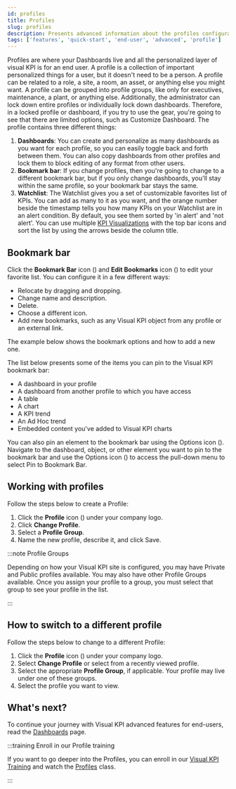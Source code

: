 ```yaml
---
id: profiles
title: Profiles
slug: profiles
description: Presents advanced information about the profiles configuration of Visual KPIs software for an end user.
tags: ['features', 'quick-start', 'end-user', 'advanced', 'profile']
---
```



Profiles are where your Dashboards live and all the personalized layer of visual KPI is for an end user. A profile is a collection of important personalized things for a user, but it doesn't need to be a person. A profile can be related to a role, a site, a room, an asset, or anything else you might want.
A profile can be grouped into profile groups, like only for executives, maintenance, a plant, or anything else. Additionally, the administrator can lock down entire profiles or individually lock down dashboards. Therefore, in a locked profile or dashboard, if you try to use the gear, you're going to see that there are limited options, such as Customize Dashboard. The profile contains three different things:

1. **Dashboards**: You can create and personalize as many dashboards as you want for each profile, so you can easily toggle back and forth between them. You can also copy dashboards from other profiles and lock them to block editing of any format from other users.
2. **Bookmark bar**: If you change profiles, then you're going to change to a different bookmark bar, but if you only change dashboards, you'll stay within the same profile, so your bookmark bar stays the same.
3. **Watchlist**: The Watchlist gives you a set of customizable favorites list of KPIs. You can add as many to it as you want, and the orange number beside the timestamp tells you how many KPIs on your Watchlist are in an alert condition. By default, you see them sorted by 'in alert' and 'not alert'. You can use multiple [KPI Visualizations](/docs/end-user/features/visualizations/kpi) with the top bar icons and sort the list by using the arrows beside the column title. 

<StylizedImage
  imgURL="img/docs/end-user/features/profiles/features-profilesoptions-cut.png"
  alt="Profile Options"
/>

## Bookmark bar

Click the **Bookmark Bar** icon (<SvgFont icon="119"/>) and **Edit Bookmarks** icon (<SvgFont icon="260"/>) to edit your favorite list. You can configure it in a few different ways:

- Relocate by dragging and dropping.
- Change name and description.
- Delete.
- Choose a different icon.
- Add new bookmarks, such as any Visual KPI object from any profile or an external link.

The example below shows the bookmark options and how to add a new one.

<StylizedImage
  imgURL="img/docs/end-user/features/profiles/features-bookmarkbar.gif"
  alt="Bookmark Bar Presentation"
/>

The list below presents some of the items you can pin to the Visual KPI bookmark bar:

- A dashboard in your profile
- A dashboard from another profile to which you have access
- A table
- A chart
- A KPI trend
- An Ad Hoc trend
- Embedded content you've added to Visual KPI charts

You can also pin an element to the bookmark bar using the Options icon (<SvgFont icon="188"/>). Navigate to the dashboard, object, or other element you want to pin to the bookmark bar and use the Options icon (<SvgFont icon="188"/>) to access the pull-down menu to select Pin to Bookmark Bar.

<StylizedImage
  imgURL="img/docs/end-user/features/profiles/features-menuoptions-cut.png"
  alt="Menu Options"
/>

## Working with profiles

Follow the steps below to create a Profile: 

1. Click the **Profile** icon (<SvgFont icon="118"/>) under your company logo. 
2. Click **Change Profile**. 
3. Select a **Profile Group**. 
4. Name the new profile, describe it, and click Save. 

:::note Profile Groups

Depending on how your Visual KPI site is configured, you may have Private and Public profiles available. You may also have other Profile Groups available. Once you assign your profile to a group, you must select that group to see your profile in the list. 

:::

<StylizedImage
  imgURL="img/docs/end-user/features/profiles/create-profile.gif"
  alt="Create Profile"
/>

## How to switch to a different profile

Follow the steps below to change to a different Profile:

1. Click the **Profile** icon (<SvgFont icon="118"/>) under your company logo. 
2. Select **Change Profile** or select from a recently viewed profile. 
3. Select the appropriate **Profile Group**, if applicable. Your profile may live under one of these groups. 
4. Select the profile you want to view. 

<StylizedImage
  imgURL="img/docs/end-user/features/profiles/change-profile.gif"
  alt="Change Profile"
/>

## What's next?

To continue your journey with Visual KPI advanced features for end-users, read the [Dashboards](/docs/end-user/features/dashboards) page.

:::training Enroll in our Profile training


If you want to go deeper into the Profiles, you can enroll in our [Visual KPI Training](https://www.transpara.com/course/visual-kpi-end-user/) and watch the [Profiles](https://www.transpara.com/lesson/profiles-end-user/) class.

:::